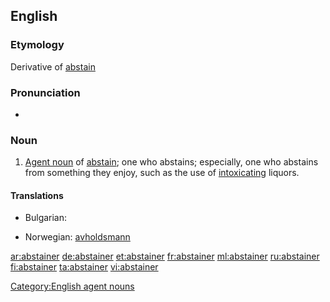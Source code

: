==English==

===Etymology===
Derivative of [[abstain]]

===Pronunciation===
* {{rhymes|eɪnə(r)}}

===Noun===
{{en-noun}}

# [[agent noun|Agent noun]] of [[abstain]]; one who abstains; especially, one who abstains from something they enjoy, such as the use of [[intoxicating]] liquors.

====Translations====
{{trans-top|one who abstains}}
* Bulgarian: {{t+|bg|въздържател}}
{{trans-mid}}
* Norwegian: [[avholdsmann]] {{c}}
{{trans-bottom}}

[[Category:English agent nouns]]

[[ar:abstainer]]
[[de:abstainer]]
[[et:abstainer]]
[[fr:abstainer]]
[[ml:abstainer]]
[[ru:abstainer]]
[[fi:abstainer]]
[[ta:abstainer]]
[[vi:abstainer]]
